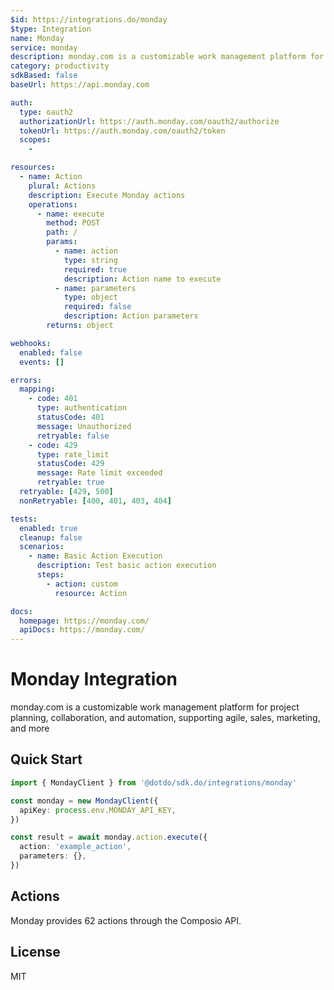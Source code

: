 ```yaml
---
$id: https://integrations.do/monday
$type: Integration
name: Monday
service: monday
description: monday.com is a customizable work management platform for project planning, collaboration, and automation, supporting agile, sales, marketing, and more
category: productivity
sdkBased: false
baseUrl: https://api.monday.com

auth:
  type: oauth2
  authorizationUrl: https://auth.monday.com/oauth2/authorize
  tokenUrl: https://auth.monday.com/oauth2/token
  scopes:
    -

resources:
  - name: Action
    plural: Actions
    description: Execute Monday actions
    operations:
      - name: execute
        method: POST
        path: /
        params:
          - name: action
            type: string
            required: true
            description: Action name to execute
          - name: parameters
            type: object
            required: false
            description: Action parameters
        returns: object

webhooks:
  enabled: false
  events: []

errors:
  mapping:
    - code: 401
      type: authentication
      statusCode: 401
      message: Unauthorized
      retryable: false
    - code: 429
      type: rate_limit
      statusCode: 429
      message: Rate limit exceeded
      retryable: true
  retryable: [429, 500]
  nonRetryable: [400, 401, 403, 404]

tests:
  enabled: true
  cleanup: false
  scenarios:
    - name: Basic Action Execution
      description: Test basic action execution
      steps:
        - action: custom
          resource: Action

docs:
  homepage: https://monday.com/
  apiDocs: https://monday.com/
---
```


# Monday Integration

monday.com is a customizable work management platform for project planning, collaboration, and automation, supporting agile, sales, marketing, and more

## Quick Start

```typescript
import { MondayClient } from '@dotdo/sdk.do/integrations/monday'

const monday = new MondayClient({
  apiKey: process.env.MONDAY_API_KEY,
})

const result = await monday.action.execute({
  action: 'example_action',
  parameters: {},
})
```

## Actions

Monday provides 62 actions through the Composio API.

## License

MIT

